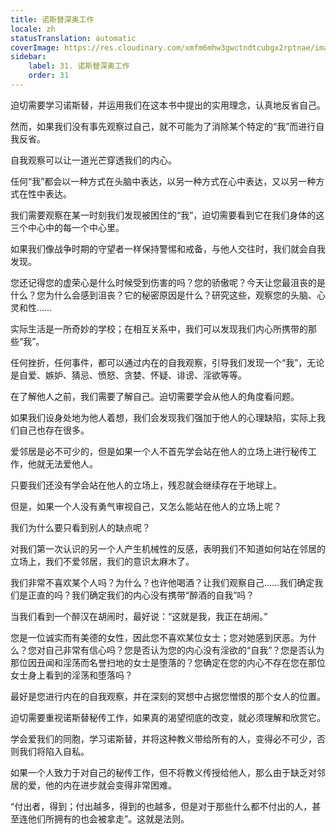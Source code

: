 ```yaml
---
title: 诺斯替深奥工作
locale: zh
statusTranslation: automatic
coverImage: https://res.cloudinary.com/xmfm6mhw3gwctndtcubgx2rptnae/image/upload/v1740468922/small_cover_tratado_de_psicologia_revolucionaria_a4c0dca4e0.webp
sidebar:
    label: 31. 诺斯替深奥工作
    order: 31
---
```

迫切需要学习诺斯替，并运用我们在这本书中提出的实用理念，认真地反省自己。

然而，如果我们没有事先观察过自己，就不可能为了消除某个特定的“我”而进行自我反省。

自我观察可以让一道光芒穿透我们的内心。

任何“我”都会以一种方式在头脑中表达，以另一种方式在心中表达，又以另一种方式在性中表达。

我们需要观察在某一时刻我们发现被困住的“我”，迫切需要看到它在我们身体的这三个中心中的每一个中心里。

如果我们像战争时期的守望者一样保持警惕和戒备，与他人交往时，我们就会自我发现。

您还记得您的虚荣心是什么时候受到伤害的吗？您的骄傲呢？今天让您最沮丧的是什么？您为什么会感到沮丧？它的秘密原因是什么？研究这些，观察您的头脑、心灵和性……

实际生活是一所奇妙的学校；在相互关系中，我们可以发现我们内心所携带的那些“我”。

任何挫折，任何事件，都可以通过内在的自我观察，引导我们发现一个“我”，无论是自爱、嫉妒、猜忌、愤怒、贪婪、怀疑、诽谤、淫欲等等。

在了解他人之前，我们需要了解自己。迫切需要学会从他人的角度看问题。

如果我们设身处地为他人着想，我们会发现我们强加于他人的心理缺陷，实际上我们自己也存在很多。

爱邻居是必不可少的，但是如果一个人不首先学会站在他人的立场上进行秘传工作，他就无法爱他人。

只要我们还没有学会站在他人的立场上，残忍就会继续存在于地球上。

但是，如果一个人没有勇气审视自己，又怎么能站在他人的立场上呢？

我们为什么要只看到别人的缺点呢？

对我们第一次认识的另一个人产生机械性的反感，表明我们不知道如何站在邻居的立场上，我们不爱邻居，我们的意识太麻木了。

我们非常不喜欢某个人吗？为什么？也许他喝酒？让我们观察自己……我们确定我们是正直的吗？我们确定我们的内心没有携带“醉酒的自我”吗？

当我们看到一个醉汉在胡闹时，最好说：“这就是我，我正在胡闹。”

您是一位诚实而有美德的女性，因此您不喜欢某位女士；您对她感到厌恶。为什么？您对自己非常有信心吗？您是否认为您的内心没有淫欲的“自我”？您是否认为那位因丑闻和淫荡而名誉扫地的女士是堕落的？您确定在您的内心不存在您在那位女士身上看到的淫荡和堕落吗？

最好是您进行内在的自我观察，并在深刻的冥想中占据您憎恨的那个女人的位置。

迫切需要重视诺斯替秘传工作，如果真的渴望彻底的改变，就必须理解和欣赏它。

学会爱我们的同胞，学习诺斯替，并将这种教义带给所有的人，变得必不可少，否则我们将陷入自私。

如果一个人致力于对自己的秘传工作，但不将教义传授给他人，那么由于缺乏对邻居的爱，他的内在进步就会变得非常困难。

“付出者，得到；付出越多，得到的也越多，但是对于那些什么都不付出的人，甚至连他们所拥有的也会被拿走”。这就是法则。

